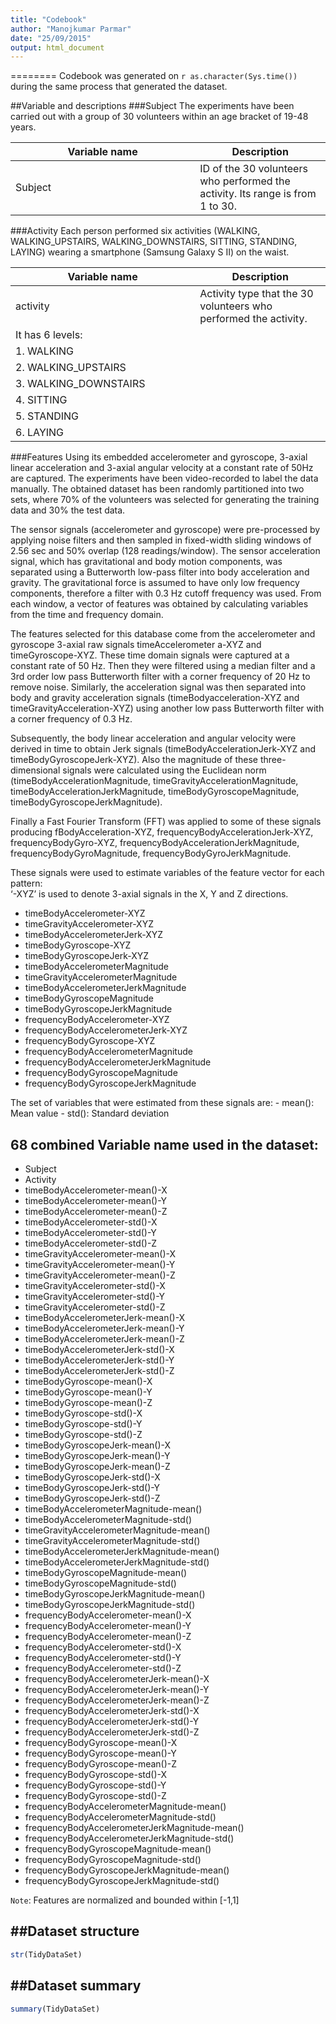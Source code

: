 ```yaml
---
title: "Codebook"
author: "Manojkumar Parmar"
date: "25/09/2015"
output: html_document
---
```

========
Codebook was generated on `r as.character(Sys.time())` during the same process that generated the dataset.

##Variable and descriptions
###Subject
The experiments have been carried out with a group of 30 volunteers within an age bracket of 19-48 years. 

Variable name    | Description
-----------------|------------
Subject          | ID of the 30 volunteers  who performed the activity. Its range is from 1 to 30.

###Activity
Each person performed six activities (WALKING, WALKING_UPSTAIRS, WALKING_DOWNSTAIRS, SITTING, STANDING, LAYING) wearing a smartphone (Samsung Galaxy S II) on the waist.

Variable name    | Description
-----------------|------------
activity         |  Activity type that the 30 volunteers  who performed the activity. 
                 |  It has 6 levels:
                 |   1. WALKING
                 |   2. WALKING_UPSTAIRS
                 |   3. WALKING_DOWNSTAIRS
                 |   4. SITTING
                 |   5. STANDING
                 |   6. LAYING

###Features
Using its embedded accelerometer and gyroscope, 3-axial linear acceleration and 3-axial angular velocity at a constant rate of 50Hz are captured. The experiments have been video-recorded to label the data manually. The obtained dataset has been randomly partitioned into two sets, where 70% of the volunteers was selected for generating the training data and 30% the test data. 

The sensor signals (accelerometer and gyroscope) were pre-processed by applying noise filters and then sampled in fixed-width sliding windows of 2.56 sec and 50% overlap (128 readings/window). The sensor acceleration signal, which has gravitational and body motion components, was separated using a Butterworth low-pass filter into body acceleration and gravity. The gravitational force is assumed to have only low frequency components, therefore a filter with 0.3 Hz cutoff frequency was used. From each window, a vector of features was obtained by calculating variables from the time and frequency domain. 

The features selected for this database come from the accelerometer and gyroscope 3-axial raw signals 
timeAccelerometer a-XYZ and timeGyroscope-XYZ. These time domain signals were captured at a constant rate of 50 Hz. Then they were filtered using a median filter and a 3rd order low pass Butterworth filter with a corner frequency of 20 Hz to remove noise. Similarly, the acceleration signal was then separated into body and gravity acceleration signals (timeBodyacceleration-XYZ and timeGravityAcceleration-XYZ) using another low pass Butterworth filter with a corner frequency of 0.3 Hz. 

Subsequently, the body linear acceleration and angular velocity were derived in time to obtain Jerk signals (timeBodyAccelerationJerk-XYZ and timeBodyGyroscopeJerk-XYZ). Also the magnitude of these three-dimensional signals were calculated using the Euclidean norm (timeBodyAccelerationMagnitude, timeGravityAccelerationMagnitude, timeBodyAccelerationJerkMagnitude, timeBodyGyroscopeMagnitude, timeBodyGyroscopeJerkMagnitude). 

Finally a Fast Fourier Transform (FFT) was applied to some of these signals producing fBodyAcceleration-XYZ, frequencyBodyAccelerationJerk-XYZ, frequencyBodyGyro-XYZ, frequencyBodyAccelerationJerkMagnitude, frequencyBodyGyroMagnitude, frequencyBodyGyroJerkMagnitude. 

These signals were used to estimate variables of the feature vector for each pattern:  
'-XYZ' is used to denote 3-axial signals in the X, Y and Z directions.

- timeBodyAccelerometer-XYZ
- timeGravityAccelerometer-XYZ
- timeBodyAccelerometerJerk-XYZ
- timeBodyGyroscope-XYZ
- timeBodyGyroscopeJerk-XYZ
- timeBodyAccelerometerMagnitude
- timeGravityAccelerometerMagnitude
- timeBodyAccelerometerJerkMagnitude
- timeBodyGyroscopeMagnitude
- timeBodyGyroscopeJerkMagnitude
- frequencyBodyAccelerometer-XYZ
- frequencyBodyAccelerometerJerk-XYZ
- frequencyBodyGyroscope-XYZ
- frequencyBodyAccelerometerMagnitude
- frequencyBodyAccelerometerJerkMagnitude
- frequencyBodyGyroscopeMagnitude
- frequencyBodyGyroscopeJerkMagnitude

The set of variables that were estimated from these signals are: 
- mean(): Mean value
- std(): Standard deviation


**68 combined Variable name used in the dataset:**          
--------------------------------
- Subject
- Activity
- timeBodyAccelerometer-mean()-X              
- timeBodyAccelerometer-mean()-Y              
- timeBodyAccelerometer-mean()-Z              
- timeBodyAccelerometer-std()-X               
- timeBodyAccelerometer-std()-Y
- timeBodyAccelerometer-std()-Z
- timeGravityAccelerometer-mean()-X
- timeGravityAccelerometer-mean()-Y
- timeGravityAccelerometer-mean()-Z
- timeGravityAccelerometer-std()-X
- timeGravityAccelerometer-std()-Y
- timeGravityAccelerometer-std()-Z
- timeBodyAccelerometerJerk-mean()-X
- timeBodyAccelerometerJerk-mean()-Y
- timeBodyAccelerometerJerk-mean()-Z
- timeBodyAccelerometerJerk-std()-X
- timeBodyAccelerometerJerk-std()-Y
- timeBodyAccelerometerJerk-std()-Z
- timeBodyGyroscope-mean()-X
- timeBodyGyroscope-mean()-Y
- timeBodyGyroscope-mean()-Z
- timeBodyGyroscope-std()-X
- timeBodyGyroscope-std()-Y
- timeBodyGyroscope-std()-Z
- timeBodyGyroscopeJerk-mean()-X
- timeBodyGyroscopeJerk-mean()-Y
- timeBodyGyroscopeJerk-mean()-Z
- timeBodyGyroscopeJerk-std()-X
- timeBodyGyroscopeJerk-std()-Y
- timeBodyGyroscopeJerk-std()-Z
- timeBodyAccelerometerMagnitude-mean()
- timeBodyAccelerometerMagnitude-std()
- timeGravityAccelerometerMagnitude-mean()
- timeGravityAccelerometerMagnitude-std()
- timeBodyAccelerometerJerkMagnitude-mean()
- timeBodyAccelerometerJerkMagnitude-std()
- timeBodyGyroscopeMagnitude-mean()
- timeBodyGyroscopeMagnitude-std()
- timeBodyGyroscopeJerkMagnitude-mean()
- timeBodyGyroscopeJerkMagnitude-std()
- frequencyBodyAccelerometer-mean()-X
- frequencyBodyAccelerometer-mean()-Y
- frequencyBodyAccelerometer-mean()-Z
- frequencyBodyAccelerometer-std()-X
- frequencyBodyAccelerometer-std()-Y
- frequencyBodyAccelerometer-std()-Z
- frequencyBodyAccelerometerJerk-mean()-X
- frequencyBodyAccelerometerJerk-mean()-Y
- frequencyBodyAccelerometerJerk-mean()-Z
- frequencyBodyAccelerometerJerk-std()-X
- frequencyBodyAccelerometerJerk-std()-Y
- frequencyBodyAccelerometerJerk-std()-Z
- frequencyBodyGyroscope-mean()-X
- frequencyBodyGyroscope-mean()-Y
- frequencyBodyGyroscope-mean()-Z
- frequencyBodyGyroscope-std()-X
- frequencyBodyGyroscope-std()-Y
- frequencyBodyGyroscope-std()-Z
- frequencyBodyAccelerometerMagnitude-mean()
- frequencyBodyAccelerometerMagnitude-std()
- frequencyBodyAccelerometerJerkMagnitude-mean()
- frequencyBodyAccelerometerJerkMagnitude-std()
- frequencyBodyGyroscopeMagnitude-mean()
- frequencyBodyGyroscopeMagnitude-std()
- frequencyBodyGyroscopeJerkMagnitude-mean()
- frequencyBodyGyroscopeJerkMagnitude-std()

`Note`: Features are normalized and bounded within [-1,1]

##Dataset structure
-----------------
```r
str(TidyDataSet)
```

##Dataset summary
-----------------
```r
summary(TidyDataSet)
```


